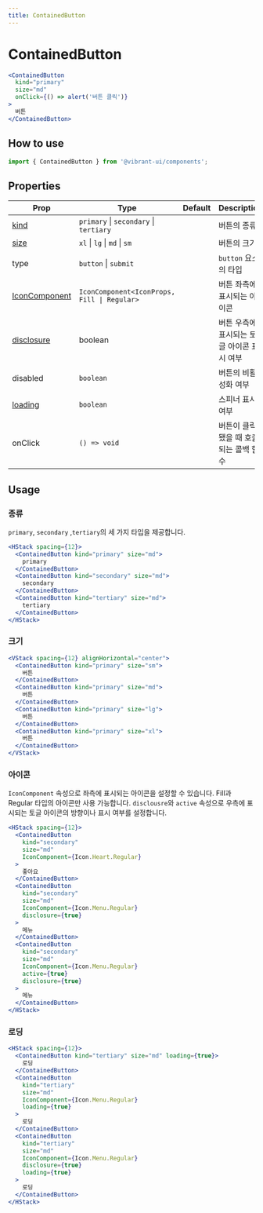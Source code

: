 ```yaml
---
title: ContainedButton
---
```


# ContainedButton

```jsx live
<ContainedButton
  kind="primary"
  size="md"
  onClick={() => alert('버튼 클릭')}
>
  버튼
</ContainedButton>
```

## How to use

```jsx
import { ContainedButton } from '@vibrant-ui/components';
```

## Properties

| Prop                     | Type                                        | Default | Description                                |
| ------------------------ | ------------------------------------------- | ------- | ------------------------------------------ |
| [kind](#종류)            | `primary` \| `secondary` \| `tertiary`      |         | 버튼의 종류                                |
| [size](#크기)            | `xl` \| `lg` \| `md` \| `sm`                |         | 버튼의 크기                                |
| type                     | `button` \| `submit `                       |         | `button` 요소의 타입                       |
| [IconComponent](#아이콘) | `IconComponent<IconProps, Fill \| Regular>` |         | 버튼 좌측에 표시되는 아이콘                |
| [disclosure](#아이콘)    | boolean                                     |         | 버튼 우측에 표시되는 토글 아이콘 표시 여부 |
| disabled                 | `boolean`                                   |         | 버튼의 비활성화 여부                       |
| [loading](#로딩)         | `boolean`                                   |         | 스피너 표시 여부                           |
| onClick                  | `() => void`                                |         | 버튼이 클릭됐을 때 호출되는 콜백 함수      |

## Usage

### 종류

`primary`, `secondary` ,`tertiary`의 세 가지 타입을 제공합니다.

```jsx live
<HStack spacing={12}>
  <ContainedButton kind="primary" size="md">
    primary
  </ContainedButton>
  <ContainedButton kind="secondary" size="md">
    secondary
  </ContainedButton>
  <ContainedButton kind="tertiary" size="md">
    tertiary
  </ContainedButton>
</HStack>
```

### 크기

```jsx live
<VStack spacing={12} alignHorizontal="center">
  <ContainedButton kind="primary" size="sm">
    버튼
  </ContainedButton>
  <ContainedButton kind="primary" size="md">
    버튼
  </ContainedButton>
  <ContainedButton kind="primary" size="lg">
    버튼
  </ContainedButton>
  <ContainedButton kind="primary" size="xl">
    버튼
  </ContainedButton>
</VStack>
```

### 아이콘

`IconComponent` 속성으로 좌측에 표시되는 아이콘을 설정할 수 있습니다. Fill과 Regular 타입의 아이콘만 사용 가능합니다.
`disclousre`와 `active` 속성으로 우측에 표시되는 토글 아이콘의 방향이나 표시 여부를 설정합니다.

```jsx live
<HStack spacing={12}>
  <ContainedButton
    kind="secondary"
    size="md"
    IconComponent={Icon.Heart.Regular}
  >
    좋아요
  </ContainedButton>
  <ContainedButton
    kind="secondary"
    size="md"
    IconComponent={Icon.Menu.Regular}
    disclosure={true}
  >
    메뉴
  </ContainedButton>
  <ContainedButton
    kind="secondary"
    size="md"
    IconComponent={Icon.Menu.Regular}
    active={true}
    disclosure={true}
  >
    메뉴
  </ContainedButton>
</HStack>
```

### 로딩

```jsx live
<HStack spacing={12}>
  <ContainedButton kind="tertiary" size="md" loading={true}>
    로딩
  </ContainedButton>
  <ContainedButton
    kind="tertiary"
    size="md"
    IconComponent={Icon.Menu.Regular}
    loading={true}
  >
    로딩
  </ContainedButton>
  <ContainedButton
    kind="tertiary"
    size="md"
    IconComponent={Icon.Menu.Regular}
    disclosure={true}
    loading={true}
  >
    로딩
  </ContainedButton>
</HStack>
```
